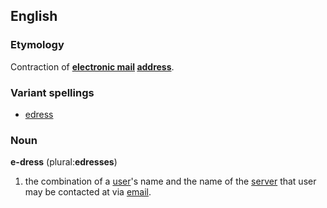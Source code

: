 ==English==
===Etymology===
Contraction of '''[[electronic mail]] [[address]]'''.
===Variant spellings===
*[[edress]]

===Noun===
'''e-dress''' (plural:'''edresses''')

# the combination of a [[user]]'s name and the name of the [[server]] that user may be contacted at via [[email]].